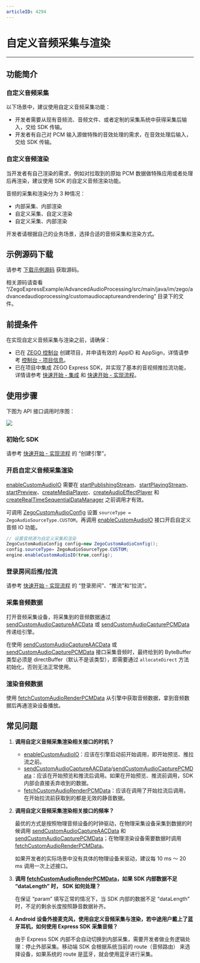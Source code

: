 ```yaml
---
articleID: 4294
---
```

# 自定义音频采集与渲染
- - -
  
## 功能简介

### 自定义音频采集

以下场景中，建议使用自定义音频采集功能：

- 开发者需要从现有音频流、音频文件、或者定制的采集系统中获得采集后输入，交给 SDK 传输。
- 开发者有自己对 PCM 输入源做特殊的音效处理的需求，在音效处理后输入，交给 SDK 传输。

### 自定义音频渲染

当开发者有自己渲染的需求，例如对拉取到的原始 PCM 数据做特殊应用或者处理后再渲染，建议使用 SDK 的自定义音频渲染功能。

<Warning title="注意">

音频的采集和渲染分为 3 种情况：

- 内部采集、内部渲染
- 自定义采集、自定义渲染
- 自定义采集、内部渲染

开发者请根据自己的业务场景，选择合适的音频采集和渲染方式。
</Warning>

## 示例源码下载

请参考 [下载示例源码](!DownloadDemo/DownloadDemo) 获取源码。

相关源码请查看 “/ZegoExpressExample/AdvancedAudioProcessing/src/main/java/im/zego/advancedaudioprocessing/customaudiocaptureandrendering” 目录下的文件。


## 前提条件

在实现自定义音频采集与渲染之前，请确保：

- 已在 [ZEGO 控制台](https://console.zego.im) 创建项目，并申请有效的 AppID 和 AppSign，详情请参考 [控制台 - 项目信息](/console/guide-doc2)。
- 已在项目中集成 ZEGO Express SDK，并实现了基本的音视频推拉流功能，详情请参考 [快速开始 - 集成](!Integration/SDK_Integration) 和 [快速开始 - 实现流程](!Integration/Solution_Implementation)。



## 使用步骤

下图为 API 接口调用时序图：

<Frame width="512" height="auto" caption=""><img src="https://storage.zego.im/sdk-doc/Pics/Express/custom_audio_capture_render_android.png" /></Frame>

### 初始化 SDK

请参考 [快速开始 - 实现流程](!Integration/Solution_Implementation#CreateEngine) 的 “创建引擎”。

### 开启自定义音频采集渲染

<Warning title="注意">


[enableCustomAudioIO](@enableCustomAudioIO) 需要在 [startPublishingStream](@startPublishingStream)、[startPlayingStream](@startPlayingStream)、[startPreview](@startPreview)、[createMediaPlayer](@createMediaPlayer)、[createAudioEffectPlayer](@createAudioEffectPlayer) 和 [createRealTimeSequentialDataManager](@createRealTimeSequentialDataManager) 之前调用才有效。
</Warning>

可调用 [ZegoCustomAudioConfig](@-ZegoCustomAudioConfig) 设置 `sourceType = ZegoAudioSourceType.CUSTOM`，再调用 [enableCustomAudioIO](@enableCustomAudioIO) 接口开启自定义音频 IO 功能。

```java
// 设置音频源为自定义采集和渲染
ZegoCustomAudioConfig config=new ZegoCustomAudioConfig();
config.sourceType= ZegoAudioSourceType.CUSTOM;
engine.enableCustomAudioIO(true,config);
```

### 登录房间后推/拉流

请参考 [快速开始 - 实现流程](!Integration/Solution_Implementation#createroom) 的 “登录房间”、“推流”和“拉流”。

### 采集音频数据

打开音频采集设备，将采集到的音频数据通过 [sendCustomAudioCaptureAACData](@sendCustomAudioCaptureAACData) 或 [sendCustomAudioCapturePCMData](@sendCustomAudioCapturePCMData) 传递给引擎。

<Note title="说明">


在使用 [sendCustomAudioCaptureAACData](@sendCustomAudioCaptureAACData) 或 [sendCustomAudioCapturePCMData](@sendCustomAudioCapturePCMData) 接口采集音频时，最终给到的 ByteBuffer 类型必须是 directBuffer（默认不是该类型），即需要通过 `allocateDirect` 方法初始化，否则无法正常使用。
</Note>

### 渲染音频数据

使用 [fetchCustomAudioRenderPCMData](@fetchCustomAudioRenderPCMData) 从引擎中获取音频数据，拿到音频数据后再通渲染设备播放。

## 常见问题

1. **调用自定义音频采集渲染相关接口的时机？**

    - [enableCustomAudioIO](@enableCustomAudioIO)：应该在引擎启动前开始调用，即开始预览、推拉流之前。
    - [sendCustomAudioCaptureAACData](@sendCustomAudioCaptureAACData)/[sendCustomAudioCapturePCMData](@sendCustomAudioCapturePCMData)：应该在开始预览和推流后调用。如果在开始预览、推流前调用，SDK 内部会直接丢弃收到的数据。
    - [fetchCustomAudioRenderPCMData](@fetchCustomAudioRenderPCMData)：应该在调用了开始拉流后调用，在开始拉流前获取到的都是无效的静音数据。

2. **调用自定义音频采集渲染相关接口的频率？**

    最优的方式是按照物理音频设备的时钟驱动，在物理采集设备采集到数据的时候调用 [sendCustomAudioCaptureAACData](@sendCustomAudioCaptureAACData) 和 [sendCustomAudioCapturePCMData](@sendCustomAudioCapturePCMData)；在物理渲染设备需要数据时调用 [fetchCustomAudioRenderPCMData](@fetchCustomAudioRenderPCMData)。

    如果开发者的实际场景中没有具体的物理设备来驱动，建议每 10 ms ～ 20 ms 调用一次上述接口。

3. **调用 [fetchCustomAudioRenderPCMData](@fetchCustomAudioRenderPCMData)，如果 SDK 内部数据不足 “dataLength” 时， SDK 如何处理？**

    在保证 “param” 填写正常的情况下，当 SDK 内部的数据不足 “dataLength” 时，不足的剩余长度按照静音数据补齐。


4. **Android 设备外接麦克风，使用自定义音频采集与渲染，若中途用户戴上了蓝牙耳机，如何使用 Express SDK 采集音频？**

    由于 Express SDK 内部不会自动切换到内部采集，需要开发者做业务逻辑处理：停止外部采集。移动端 SDK 会根据系统当前的 route（音频路由） 来选择设备，如果系统的 route 是蓝牙，就会使用蓝牙进行采集。

